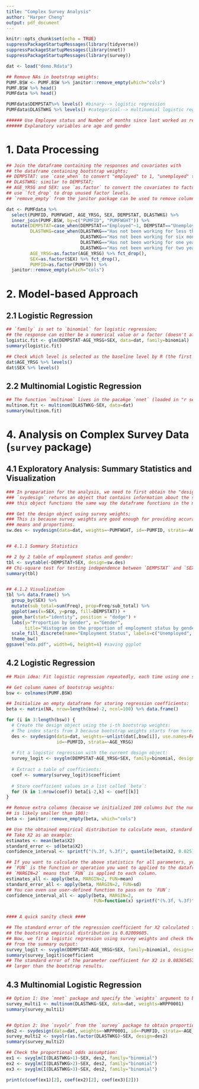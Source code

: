 ```yaml
---
title: "Complex Survey Analysis"
author: "Harper Cheng"
output: pdf_document
---
```


```r
knitr::opts_chunk$set(echo = TRUE)
suppressPackageStartupMessages(library(tidyverse))
suppressPackageStartupMessages(library(nnet))
suppressPackageStartupMessages(library(survey))
```

```r
dat <- load("demo.Rdata")

## Remove NAs in bootstrap weights:
PUMF.BSW <- PUMF.BSW %>% janitor::remove_empty(which="cols")
PUMF.BSW %>% head()
PUMFdata %>% head() 

PUMFdata$DEMPSTAT%>% levels() #binary--> logistic regression
PUMFdata$DLASTWKG %>% levels() #categorical--> multinomial logistic regression

###### Use Employee status and Number of months since last worked as reponses
###### Explanatory variables are age and gender

```

# 1. Data Processing
```r
## Join the dataframe containing the responses and covariates with 
## the dataframe containing bootstrap weights;
## DEMPSTAT: use `case_when` to convert "employed" to 1, "unemployed" to 0, and NA otherwise;
## DLASTWKG: similar to DEMPSTAT;
## AGE_YRSG and SEX: use `as.factor` to convert the covariates to factor;
## use `fct_drop` to drop unused factor levels.
## `remove_empty` from the janitor package can be used to remove columns or rows containing only NAs.

dat <- PUMFdata %>% 
  select(PUMFID, PUMFWGHT, AGE_YRSG, SEX, DEMPSTAT, DLASTWKG) %>% 
  inner_join(PUMF.BSW, by=c("PUMFID", "PUMFWGHT")) %>% 
  mutate(DEMPSTAT=case_when(DEMPSTAT=="Employed"~1, DEMPSTAT=="Unemployed"~0),
         DLASTWKG=case_when(DLASTWKG=="Has not been working for less than six months"~1,
                            DLASTWKG=="Has not been working for six months to less than one year"~2,
                            DLASTWKG=="Has not been working for one year to less than two years"~3,
                            DLASTWKG=="Has not been working for two years or more"~4),
         AGE_YRSG=as.factor(AGE_YRSG) %>% fct_drop(), 
         SEX=as.factor(SEX) %>% fct_drop(),
         PUMFID=as.factor(PUMFID)) %>% 
  janitor::remove_empty(which="cols")

```

# 2. Model-based Approach
## 2.1 Logistic Regression
```r
## `family` is set to `binomial` for logistic regression;
## the response can either be a numerical value or a factor (doesn't affect the results)
logistic.fit <- glm(DEMPSTAT~AGE_YRSG+SEX, data=dat, family=binomial)
summary(logistic.fit)

## Check which level is selected as the baseline level by R (the first level listed):
dat$AGE_YRSG %>% levels()
dat$SEX %>% levels()

```


## 2.2  Multinomial Logistic Regression
```r
## The function `multinom` lives in the pacakge `nnet` (loaded in "r setup" chunk).
multinom.fit <- multinom(DLASTWKG~SEX, data=dat)
summary(multinom.fit)

```


# 4. Analysis on Complex Survey Data (`survey` package)
## 4.1 Exploratory Analysis: Summary Statistics and Visualization 
```r
### In preparation for the analysis, we need to first obtain the "design object";
### `svydesign` returns an object that contains information about the survey design;
### this object functions the same way the dataframe functions in the model-based analysis.

### Get the design object using survey weights;
### This is because survey weights are good enough for providing accurate estimates on
### means and proportions.
sw.des <- svydesign(data=dat, weights=~PUMFWGHT, id=~PUMFID, strata=~AGE_YRSG)


## 4.1.1 Summary Statistics

## 2 by 2 table of employment status and gender:
tbl <- svytable(~DEMPSTAT+SEX, design=sw.des) 
## Chi-square test for testing independence between `DEMPSTAT` and `SEX`:
summary(tbl) 


## 4.1.2 Visualization
tbl %>% data.frame() %>% 
  group_by(SEX) %>% 
  mutate(sub_total=sum(Freq), prop=Freq/sub_total) %>% 
  ggplot(aes(x=SEX, y=prop, fill=DEMPSTAT)) +
  geom_bar(stat="identity", position = "dodge") +
  labs(y="Proportion by Gender", x="Gender",
       title="Histogram on the proportion of employment status by gender") +
  scale_fill_discrete(name="Employment Status", labels=c("Unemployed", "Employed")) +
  theme_bw()
ggsave("eda.pdf", width=6, height=4) #saving ggplot
```


## 4.2 Logistic Regression
```r
## Main idea: Fit logistic regression repeatedly, each time using one set of bootstrap weights

## Get column names of bootstrap weights:
bsw <- colnames(PUMF.BSW)

## Initialize an empty dataframe for storing regression coefficients:
beta <- matrix(NA, nrow=length(bsw)-2, ncol=100) %>% data.frame()

for (i in 3:length(bsw)) {
  # Create the design object using the i-th bootstrap weights:
  # The index starts from 3 because bootstrap weights starts from here.
  des <- svydesign(data=dat, weights=~unlist(dat[,bsw[i]], use.names=FALSE), 
                   id=~PUMFID, strata=~AGE_YRSG)
  
  # Fit a logistic regression with the current design object:
  survey_logit <- svyglm(DEMPSTAT~AGE_YRSG+SEX, family=binomial, design=des, na.action=na.omit)
  
  # Extract a table of coefficients:
  coef <- summary(survey_logit)$coefficient
  
  # Store coefficient values in a list called `beta`:
  for (k in 1:nrow(coef)) beta[i-2,k] <- coef[[k]]
}

## Remove extra columns (because we initialized 100 columns but the number of coefficients
## is likely smaller than 100):
beta <- janitor::remove_empty(beta, which="cols")

## Use the obtained empirical distribution to calculate mean, standard error, and CI:
## Take X2 as an example:
estimates <- mean(beta$X2)
standard_error <- sd(beta$X2)
confidence_interval <- sprintf("(%.3f, %.3f)", quantile(beta$X2, 0.025), quantile(beta$X2, 0.975))

## If you want to calculate the above statistics for all parameters, you can use `apply()`:
## `FUN` is the function or operation you want to applied to the dataframe;
## `MARGIN=2` means that `FUN` is applied to each column.
estimates_all <- apply(beta, MARGIN=2, FUN=mean)
standard_error_all <- apply(beta, MARGIN=2, FUN=sd)
## You can even use user-defined function to pass on to `FUN`:
confidence_interval_all <- apply(beta, MARGIN=2, 
                                 FUN=function(x) sprintf("(%.3f, %.3f)", quantile(x, 0.025), quantile(x, 0.975)))


#### A quick sanity check ####

## The standard error of the regression coefficient for X2 calculated from 
## the bootstrap empirical distribution is 0.02009605.
## Now, we fit a logistic regression using survey weights and check the standard error
## from the summary output:
survey_logit <- svyglm(DEMPSTAT~AGE_YRSG+SEX, family=binomial, design=sw.des, na.action=na.omit)
summary(survey_logit)$coefficient
## The standard error of the parameter coefficient for X2 is 0.08365457 which is 
## larger than the bootstrap results.

```


## 4.3 Multinomial Logistic Regression
```r
## Option 1: Use `nnet` package and specify the `weights` argument to be the bootstrap weights:
survey_multi1 <- multinom(DLASTWKG~SEX, data=dat, weights=WRPP0001)
summary(survey_multi1)


## Option 2: Use `svyolr` from the `survey` package to obtain proportional odds:
des2 <- svydesign(data=dat, weights=~WRPP0001, id=~PUMFID, strata=~AGE_YRSG)
survey_multi2 <- svyolr(as.factor(DLASTWKG)~SEX, design=des2)
summary(survey_multi2)

## Check the proportional odds assumption:
ex1 <- svyglm(I(DLASTWKG>1)~SEX, des2, family="binomial")
ex2 <- svyglm(I(DLASTWKG>2)~SEX, des2, family="binomial")
ex3 <- svyglm(I(DLASTWKG>3)~SEX, des2, family="binomial")

print(c(coef(ex1)[2], coef(ex2)[2], coef(ex3)[2]))

```


